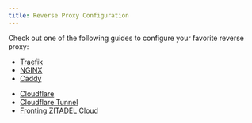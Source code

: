 ```yaml
---
title: Reverse Proxy Configuration
---
```


Check out one of the following guides to configure your favorite reverse proxy:

- [Traefik](/self-hosting/manage/reverseproxy/traefik)
- [NGINX](/self-hosting/manage/reverseproxy/nginx)
- [Caddy](/self-hosting/manage/reverseproxy/caddy)
<!-- grpc NOT WORKING - [Apache httpd](/self-hosting/manage/reverseproxy/httpd) -->
- [Cloudflare](/self-hosting/manage/reverseproxy/cloudflare)
- [Cloudflare Tunnel](/self-hosting/manage/reverseproxy/cloudflare_tunnel)
- [Fronting ZITADEL Cloud](/self-hosting/manage/reverseproxy/zitadel_cloud)

